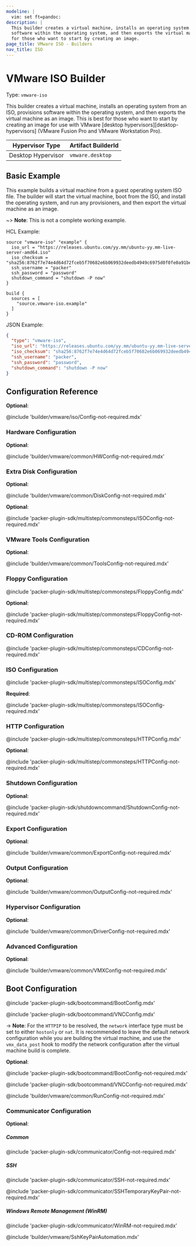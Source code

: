 ```yaml
---
modeline: |
  vim: set ft=pandoc:
description: |
  This builder creates a virtual machine, installs an operating system from an ISO, provisions
  software within the operating system, and then exports the virtual machine as an image. This is best
  for those who want to start by creating an image.
page_title: VMware ISO - Builders
nav_title: ISO
---
```


# VMware ISO Builder

Type: `vmware-iso`

This builder creates a virtual machine, installs an operating system from an ISO, provisions
software within the operating system, and then exports the virtual machine as an image. This is best
for those who want to start by creating an image for use with VMware [desktop hypervisors][desktop-hypervisors]
(VMware Fusion Pro and VMware Workstation Pro).

| Hypervisor Type     | Artifact BuilderId     |
|---------------------|------------------------|
| Desktop Hypervisor  | `vmware.desktop`       |

## Basic Example

This example builds a virtual machine from a guest operating system ISO file. The builder will start the
virtual machine, boot from the ISO, and install the operating system, and run any provisioners, and then
export the virtual machine as an image.

~> **Note**: This is not a complete working example.

HCL Example:

```hcl
source "vmware-iso" "example" {
  iso_url = "https://releases.ubuntu.com/yy.mm/ubuntu-yy.mm-live-server-amd64.iso"
  iso_checksum = "sha256:8762f7e74e4d64d72fceb5f70682e6b069932deedb4949c6975d0f0fe0a91be3"
  ssh_username = "packer"
  ssh_password = "password"
  shutdown_command = "shutdown -P now"
}

build {
  sources = [
    "source.vmware-iso.example"
  ]
}
```

JSON Example:

```json
{
  "type": "vmware-iso",
  "iso_url": "https://releases.ubuntu.com/yy.mm/ubuntu-yy.mm-live-server-amd64.iso",
  "iso_checksum": "sha256:8762f7e74e4d64d72fceb5f70682e6b069932deedb4949c6975d0f0fe0a91be3",
  "ssh_username": "packer",
  "ssh_password": "password",
  "shutdown_command": "shutdown -P now"
}
```

## Configuration Reference

**Optional**:

@include 'builder/vmware/iso/Config-not-required.mdx'

### Hardware Configuration

**Optional**:

@include 'builder/vmware/common/HWConfig-not-required.mdx'

### Extra Disk Configuration

**Optional**:

@include 'builder/vmware/common/DiskConfig-not-required.mdx'

**Optional**:

@include 'packer-plugin-sdk/multistep/commonsteps/ISOConfig-not-required.mdx'

### VMware Tools Configuration

**Optional**:

@include 'builder/vmware/common/ToolsConfig-not-required.mdx'

### Floppy Configuration

@include 'packer-plugin-sdk/multistep/commonsteps/FloppyConfig.mdx'

**Optional**:

@include 'packer-plugin-sdk/multistep/commonsteps/FloppyConfig-not-required.mdx'

### CD-ROM Configuration

@include 'packer-plugin-sdk/multistep/commonsteps/CDConfig-not-required.mdx'

### ISO Configuration

@include 'packer-plugin-sdk/multistep/commonsteps/ISOConfig.mdx'

**Required**:

@include 'packer-plugin-sdk/multistep/commonsteps/ISOConfig-required.mdx'

### HTTP Configuration

@include 'packer-plugin-sdk/multistep/commonsteps/HTTPConfig.mdx'

**Optional**:

@include 'packer-plugin-sdk/multistep/commonsteps/HTTPConfig-not-required.mdx'

### Shutdown Configuration

**Optional**:

@include 'packer-plugin-sdk/shutdowncommand/ShutdownConfig-not-required.mdx'

### Export Configuration

**Optional**:

@include 'builder/vmware/common/ExportConfig-not-required.mdx'

### Output Configuration

**Optional**:

@include 'builder/vmware/common/OutputConfig-not-required.mdx'

### Hypervisor Configuration

**Optional**:

@include 'builder/vmware/common/DriverConfig-not-required.mdx'

### Advanced Configuration

**Optional**:

@include 'builder/vmware/common/VMXConfig-not-required.mdx'

## Boot Configuration

@include 'packer-plugin-sdk/bootcommand/BootConfig.mdx'

@include 'packer-plugin-sdk/bootcommand/VNCConfig.mdx'

-> **Note**: For the `HTTPIP` to be resolved, the `network` interface type must
be set to either `hostonly` or `nat`. It is recommended to leave the default
network configuration while you are building the virtual machine, and use the
`vmx_data_post` hook to modify the network configuration after the virtual
machine build is complete.

**Optional**:

@include 'packer-plugin-sdk/bootcommand/BootConfig-not-required.mdx'

@include 'packer-plugin-sdk/bootcommand/VNCConfig-not-required.mdx'

@include 'builder/vmware/common/RunConfig-not-required.mdx'

### Communicator Configuration

**Optional**:

##### Common

@include 'packer-plugin-sdk/communicator/Config-not-required.mdx'

##### SSH

@include 'packer-plugin-sdk/communicator/SSH-not-required.mdx'

@include 'packer-plugin-sdk/communicator/SSHTemporaryKeyPair-not-required.mdx'

##### Windows Remote Management (WinRM)

@include 'packer-plugin-sdk/communicator/WinRM-not-required.mdx'

@include 'builder/vmware/SshKeyPairAutomation.mdx'

